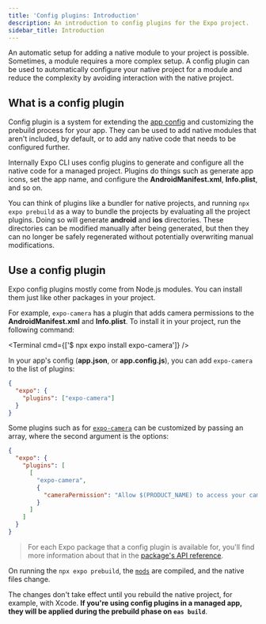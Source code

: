 ```yaml
---
title: 'Config plugins: Introduction'
description: An introduction to config plugins for the Expo project.
sidebar_title: Introduction
---
```



An automatic setup for adding a native module to your project is possible. Sometimes, a module requires a more complex setup. A config plugin can be used to automatically configure your native project for a module and reduce the complexity by avoiding interaction with the native project.

## What is a config plugin

Config plugin is a system for extending the [app config](/workflow/configuration) and customizing the prebuild process for your app. They can be used to add native modules that aren't included, by default, or to add any native code that needs to be configured further.

Internally Expo CLI uses config plugins to generate and configure all the native code for a managed project. Plugins do things such as generate app icons, set the app name, and configure the **AndroidManifest.xml**, **Info.plist**, and so on.

You can think of plugins like a bundler for native projects, and running `npx expo prebuild` as a way to bundle the projects by evaluating all the project plugins. Doing so will generate **android** and **ios** directories. These directories can be modified manually after being generated, but then they can no longer be safely regenerated without potentially overwriting manual modifications.

## Use a config plugin

Expo config plugins mostly come from Node.js modules. You can install them just like other packages in your project.

For example, `expo-camera` has a plugin that adds camera permissions to the **AndroidManifest.xml** and **Info.plist**. To install it in your project, run the following command:

<Terminal cmd={['$ npx expo install expo-camera']} />

In your app's config (**app.json**, or **app.config.js**), you can add `expo-camera` to the list of plugins:

```json app.json
{
  "expo": {
    "plugins": ["expo-camera"]
  }
}
```

Some plugins such as for [`expo-camera`](/versions/latest/sdk/camera/) can be customized by passing an array, where the second argument is the options:

```json app.json
{
  "expo": {
    "plugins": [
      [
        "expo-camera",
        {
          "cameraPermission": "Allow $(PRODUCT_NAME) to access your camera."
        }
      ]
    ]
  }
}
```

> For each Expo package that a config plugin is available for, you'll find more information about that in the [package's API reference](/versions/latest/).

On running the `npx expo prebuild`, the [`mods`]() are compiled, and the native files change.

The changes don't take effect until you rebuild the native project, for example, with Xcode. **If you're using config plugins in a managed app,
they will be applied during the prebuild phase on `eas build`**.
